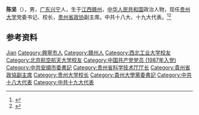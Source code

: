 {{Otheruses|other=名为陈坚的其他人物|陈坚}}

'''陈坚'''（{{bd|1962年|4月||catIdx=Chen陈}}），男，[[广东|广东]][[兴宁市|兴宁]]人，生于[[江西|江西]][[赣州|赣州]]，[[中华人民共和国|中华人民共和国]]政治人物，现任[[贵州大学|贵州大学]]党委书记、校长，[[贵州省政协|贵州省政协]]副主席。中共十八大、十九大代表。<ref>{{Cite web|title=陈坚|url=http://lxy.nwpu.edu.cn/info/1271/11945.htm|accessdate=2020-07-10|work=西北工业大学理学院}}</ref><ref>{{Cite web|title=陈坚兼任贵州大学校长|url=http://district.ce.cn/zg/201707/03/t20170703_23991960.shtml|accessdate=2020-07-10|work=中国经济网}}</ref>

== 参考资料 ==
{{reflist}}

{{中国人物小作品}}
{{贵州省领导人}}

{{Authority control}}
{{DEFAULTSORT:Chen陈}}
[[Category:陈姓|Jian]]
[[Category:興寧市人|Category:興寧市人]]
[[Category:赣州人|Category:赣州人]]
[[Category:西北工业大学校友|Category:西北工业大学校友]]
[[Category:北京航空航天大学校友|Category:北京航空航天大学校友]]
[[Category:中国共产党党员_(1987年入党)|Category:中国共产党党员 (1987年入党)]]
[[Category:中共安順市委書記|Category:中共安順市委書記]]
[[Category:贵州省科学技术厅厅长|Category:贵州省科学技术厅厅长]]
[[Category:貴州省政協副主席|Category:貴州省政協副主席]]
[[Category:贵州大学校长|Category:贵州大学校长]]
[[Category:貴州大學黨委書記|Category:貴州大學黨委書記]]
[[Category:中共十八大代表|Category:中共十八大代表]]
[[Category:中共十九大代表|Category:中共十九大代表]]